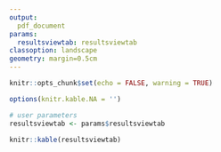 ```yaml
---
output: 
  pdf_document
params: 
  resultsviewtab: resultsviewtab
classoption: landscape
geometry: margin=0.5cm
---
```


```r
knitr::opts_chunk$set(echo = FALSE, warning = TRUE)

options(knitr.kable.NA = '')

# user parameters
resultsviewtab <- params$resultsviewtab
```

\tiny
```r
knitr::kable(resultsviewtab)
```




